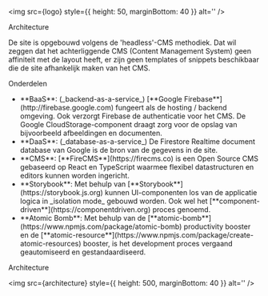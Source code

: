 

<Meta title='Introduction' />

<img src={logo} style={{ height: 50, marginBottom: 40 }} alt='' />

<div className='subheading'>Architecture</div>

De site is opgebouwd volgens de 'headless'-CMS methodiek. Dat wil zeggen dat het achterliggende
CMS (Content Management System) geen affiniteit met de layout heeft, er zijn geen templates of
snippets beschikbaar die de site afhankelijk maken van het CMS.

<div className='doc-h2'>Onderdelen</div>
<ul>
<li> **BaaS**: (_backend-as-a-service_) [**Google Firebase**](http://firebase.google.com)
fungeert als de hosting / backend omgeving. Ook verzorgt Firebase de
authenticatie voor het CMS. De Google CloudStorage-component draagt zorg voor
de opslag van bijvoorbeeld afbeeldingen en documenten.</li>

<li> **DaaS**: (_database-as-a-service_) De Firestore Realtime document database
van Google is de bron van de gegevens in de site.</li>

<li> **CMS**: [**FireCMS**](https://firecms.co) is een Open Source
CMS gebaseerd op React en TypeScript waarmee flexibel datastructuren en editors
kunnen worden ingericht.</li>

<li> **Storybook**: Met behulp van [**Storybook**](https://storybook.js.org) kunnen UI-componenten los van de
applicatie logica in _isolation mode_ gebouwd worden. Ook wel het
  [**component-driven**](https://componentdriven.org) proces genoemd.</li>

  <li> **Atomic Bomb**: Met behulp van de [**atomic-bomb**](https://www.npmjs.com/package/atomic-bomb) productivity booster en de [**atomic-resource**](https://www.npmjs.com/package/create-atomic-resources) booster, is het development proces vergaand geautomiseerd en gestandaardiseerd.</li>
</ul>

<div className='doc-h2'>Architecture</div>

<img src={architecture} style={{ height: 500, marginBottom: 40 }} alt='' />
